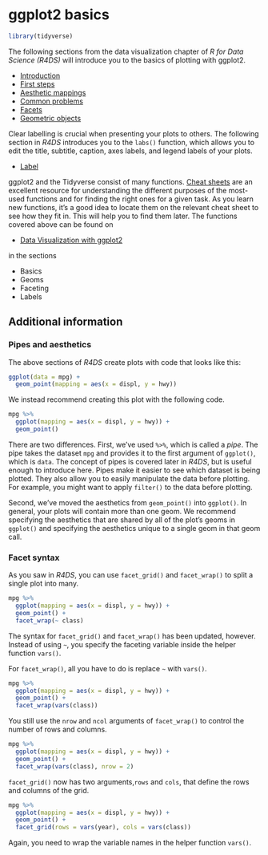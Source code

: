 # ggplot2 basics

```r
library(tidyverse)
```

The following sections from the data visualization chapter of _R for Data Science (R4DS)_ will introduce you to the basics of plotting with ggplot2. 

* [Introduction](https://r4ds.had.co.nz/data-visualisation.html#introduction-1)
* [First steps](https://r4ds.had.co.nz/data-visualisation.html#first-steps)
* [Aesthetic mappings](https://r4ds.had.co.nz/data-visualisation.html#aesthetic-mappings)
* [Common problems](https://r4ds.had.co.nz/data-visualisation.html#common-problems)
* [Facets](https://r4ds.had.co.nz/data-visualisation.html#facets)
* [Geometric objects](https://r4ds.had.co.nz/data-visualisation.html#geometric-objects)

Clear labelling is crucial when presenting your plots to others. The following section in _R4DS_ introduces you to the `labs()` function, which allows you to edit the title, subtitle, caption, axes labels, and legend labels of your plots.

* [Label](https://r4ds.had.co.nz/graphics-for-communication.html#label)

ggplot2 and the Tidyverse consist of many functions. [Cheat sheets](https://www.rstudio.com/resources/cheatsheets/) are an excellent resource for understanding the different purposes of the most-used functions and for finding the right ones for a given task. As you learn new functions, it's a good idea to locate them on the relevant cheat sheet to see how they fit in. This will help you to find them later. The functions covered above can be found on

* [Data Visualization with ggplot2](https://github.com/rstudio/cheatsheets/blob/master/data-visualization-2.1.pdf)

in the sections

* Basics
* Geoms
* Faceting
* Labels

## Additional information

### Pipes and aesthetics

The above sections of _R4DS_ create plots with code that looks like this:

```r
ggplot(data = mpg) + 
  geom_point(mapping = aes(x = displ, y = hwy))
```

We instead recommend creating this plot with the following code.

```r
mpg %>% 
  ggplot(mapping = aes(x = displ, y = hwy)) + 
  geom_point()
```

There are two differences. First, we've used `%>%`, which is called a *pipe*. The pipe takes the dataset `mpg` and provides it to the first argument of `ggplot()`, which is `data`. The concept of pipes is covered later in _R4DS_, but is useful enough to introduce here. Pipes make it easier to see which dataset is being plotted. They also allow you to easily manipulate the data before plotting. For example, you might want to apply `filter()` to the data before plotting. 

Second, we've moved the aesthetics from `geom_point()` into `ggplot()`. In general, your plots will contain more than one geom. We recommend specifying the aesthetics that are shared by all of the plot's geoms in `ggplot()` and specifying the aesthetics unique to a single geom in that geom call.

### Facet syntax

As you saw in _R4DS_, you can use `facet_grid()` and `facet_wrap()` to split a single plot into many.

```r
mpg %>% 
  ggplot(mapping = aes(x = displ, y = hwy)) + 
  geom_point() + 
  facet_wrap(~ class)
```

The syntax for `facet_grid()` and `facet_wrap()` has been updated, however. Instead of using `~`, you specify the faceting variable inside the helper function `vars()`.

For `facet_wrap()`, all you have to do is replace `~` with `vars()`.

```r
mpg %>% 
  ggplot(mapping = aes(x = displ, y = hwy)) + 
  geom_point() + 
  facet_wrap(vars(class))
```

You still use the `nrow` and `ncol` arguments of `facet_wrap()` to control the number of rows and columns.

```r
mpg %>% 
  ggplot(mapping = aes(x = displ, y = hwy)) + 
  geom_point() + 
  facet_wrap(vars(class), nrow = 2)
```

`facet_grid()` now has two arguments,`rows` and `cols`, that define the rows and columns of the grid.

```r
mpg %>% 
  ggplot(mapping = aes(x = displ, y = hwy)) + 
  geom_point() + 
  facet_grid(rows = vars(year), cols = vars(class))
```

Again, you need to wrap the variable names in the helper function `vars()`.
